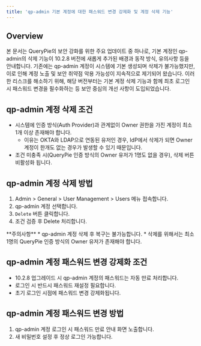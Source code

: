 ```yaml
---
title: 'qp-admin 기본 계정에 대한 패스워드 변경 강제화 및 계정 삭제 기능'
---
```



## Overview

본 문서는 QueryPie의 보안 강화를 위한 주요 업데이트 중 하나로, 기본 계정인 qp-admin의 삭제 기능이 10.2.8 버전에 새롭게 추가된 배경과 동작 방식, 유의사항 등을 안내합니다. 기존에는 qp-admin 계정이 시스템에 기본 생성되며 삭제가 불가능했지만, 이로 인해 계정 노출 및 보안 취약점 악용 가능성이 지속적으로 제기되어 왔습니다. 이러한 리스크를 해소하기 위해, 해당 버전부터는 기본 계정 삭제 기능과 함께 최초 로그인 시 패스워드 변경을 필수화하는 등 보안 중심의 개선 사항이 도입되었습니다.

## qp-admin 계정 삭제 조건

* 시스템에 인증 방식(Auth Provider)과 관계없이 Owner 권한을 가진 계정이 최소 1개 이상 존재해야 합니다. 
    * 이유는 OKTA와 LDAP으로 연동된 유저인 경우, IdP에서 삭제가 되면 Owner 계정이 한개도 없는 경우가 발생할 수 있기 때문입니다.
*  조건 미충족 시(QueryPie 인증 방식의 Owner 유저가 1명도 없을 경우), 삭제 버튼 비활성화 됩니다. 

## qp-admin 계정 삭제 방법

1. Admin &gt; General &gt; User Management &gt; Users 메뉴 접속합니다. 
2. qp-admin 계정 선택합니다.
3. `Delete` 버튼 클릭합니다. 
4. 조건 검증 후 Delete 처리합니다. 

<Callout type="important">
**주의사항**
* qp-admin 계정 삭제 후 복구는 불가능합니다.
* 삭제를 위해서는 최소 1명의 QueryPie 인증 방식의 Owner 유저가 존재해야 합니다.
</Callout>

## qp-admin 계정 패스워드 변경 강제화 조건

* 10.2.8 업그레이드 시 qp-admin 계정의 패스워드는 자동 만료 처리합니다. 
* 로그인 시 반드시 패스워드 재설정 필요합니다.
* 초기 로그인 시점에 패스워드 변경 강제화됩니다. 

## qp-admin 계정 패스워드 변경 방법

1. qp-admin 계정 로그인 시 패스워드 만료 안내 화면 노출합니다. 
2. 새 비밀번호 설정 후 정상 로그인 가능합니다. 
